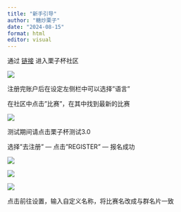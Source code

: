 ```yaml
---
title: "新手引导"
author: "糖炒栗子"
date: "2024-08-15"
format: html
editor: visual
---
```


通过 [链接](https://challonge.com/zh_CN/communities/LIZICUP) 进入栗子杯社区

![](Picture/报名1.png)

::: callout-note
注册完账户后在设定左侧栏中可以选择"语言"
:::

在社区中点击"比赛"，在其中找到最新的比赛

![](Picture/报名2.png)

::: callout-note
测试期间请点击栗子杯测试3.0
:::

选择"去注册" — 点击"REGISTER" — 报名成功

![](Picture/报名4.png)

![](Picture/报名3.png)

![](Picture/报名5.png)

::: callout-note
点击前往设置，输入自定义名称，将比赛名改成与群名片一致
:::